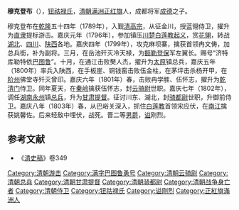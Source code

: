 {{for|平定张格尔之乱战死的穆克登布|穆克登布 (镶红旗)}}
'''穆克登布'''（{{bd|18世纪||1803年|catIdx=M}}），[[钮祜禄氏|钮祜禄氏]]，[[清朝|清朝]][[满洲|满洲]][[正红旗|正红旗]]人，成都将军[[成德_(钮祜禄氏)|成德]]之子。

穆克登布在[[乾隆|乾隆]]五十四年（1789年），入觐[[清高宗|清高宗]]，从征金川，授蓝翎侍卫，擢升为[[直隶|直隶]]提标游击。嘉庆元年（1796年），参加镇压[[川楚白莲教起义|川楚白莲教起义]]，赏[[花翎|花翎]]，转战[[湖北省_(清)|湖北]]、[[四川省_(清)|四川]]、[[陕西省_(清)|陕西]]各地。嘉庆四年（1799年），攻克麻坝寨，擒获首领冉文俦，加总兵銜，补为副将。三月，在岳池歼灭冷天禄，为[[额勒登保|额勒登保]]军左翼长。赐号“济特库勒特依[[巴图鲁|巴图鲁]]”。十月，在通江击败樊人杰，擢升为[[太原|太原]]镇总兵，嘉庆五年（1800年）率兵入陕西，在手板崖、铜钱窑击败伍金柱，在茅坪击杀杨开甲，在[[阶州|阶州]]佛堂寺歼灭曾印。嘉庆六年（1801年）春，击败冉学胜、伍怀志，擢升为[[乾清门|乾清门]]侍卫。同年夏天，在[[秦岭|秦岭]]擒获伍怀志，封[[云骑尉|云骑尉]]世职。嘉庆七年（1802年），调任[[湖南|湖南]][[永州|永州]]镇[[总兵|总兵]]，升为[[甘肃|甘肃]][[提督|提督]]。征讨川东、湖北，封[[骑都尉|骑都尉]]世职，升御前侍卫。嘉庆八年（1803年）春，从巴峪关深入，抓住[[白莲教|白莲教]]首领宋应伏，在[[南江|南江]]擒获姚馨佐。后来轻敌中埋伏，战死。晋二等[[男爵|男爵]]，[[谥|谥]]刚烈。
==参考文献==
*《[[清史稿|清史稿]]》卷349
{{DEFAULTSORT:M}}
[[Category:清朝游击|Category:清朝游击]]
[[Category:满字巴图鲁勇号|Category:满字巴图鲁勇号]]
[[Category:清朝云骑尉|Category:清朝云骑尉]]
[[Category:清朝总兵|Category:清朝总兵]]
[[Category:清朝甘肃提督|Category:清朝甘肃提督]]
[[Category:清朝骑都尉|Category:清朝骑都尉]]
[[Category:清朝战争身亡者|Category:清朝战争身亡者]]
[[Category:清朝侍卫|Category:清朝侍卫]]
[[Category:钮祜禄氏|Category:钮祜禄氏]]
[[Category:谥刚烈|Category:谥刚烈]]
[[Category:正紅旗滿洲人|Category:正紅旗滿洲人]]
